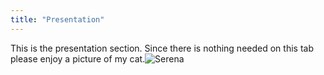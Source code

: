 ```yaml
---
title: "Presentation"
---
```


This is the presentation section. Since there is nothing needed on this tab please enjoy a picture of my cat.![Serena](Serena.jpg)
